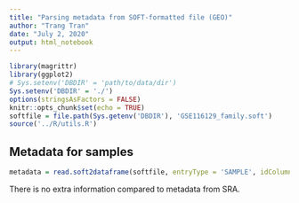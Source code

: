 ```yaml
---
title: "Parsing metadata from SOFT-formatted file (GEO)"
author: "Trang Tran"
date: "July 2, 2020"
output: html_notebook
---
```


```r
library(magrittr)
library(ggplot2)
# Sys.setenv('DBDIR' = 'path/to/data/dir')
Sys.setenv('DBDIR' = './')
options(stringsAsFactors = FALSE)
knitr::opts_chunk$set(echo = TRUE)
softfile = file.path(Sys.getenv('DBDIR'), 'GSE116129_family.soft')
source('../R/utils.R')
```


## Metadata for samples


```r
metadata = read.soft2dataframe(softfile, entryType = 'SAMPLE', idColumnName = 'SampleId')
```

There is no extra information compared to metadata from SRA.
